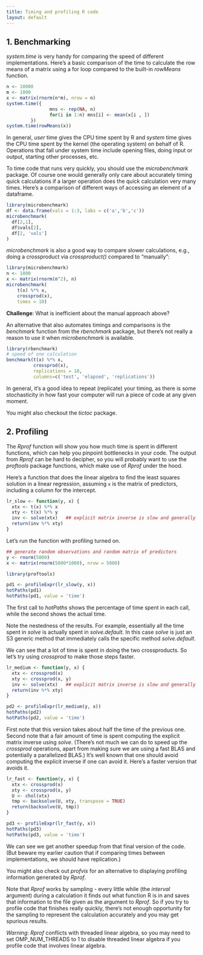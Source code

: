 ```yaml
---
title: Timing and profiling R code
layout: default
---
```



## 1. Benchmarking

*system.time* is very handy for comparing the speed of different
implementations. Here's a basic comparison of the time to calculate the row means of a matrix using a for loop compared to the built-in *rowMeans* function.

```r
n <- 10000
m <- 1000
x <- matrix(rnorm(n*m), nrow = n)
system.time({
                mns <- rep(NA, n)
                for(i in 1:n) mns[i] <- mean(x[i , ])
         })
system.time(rowMeans(x))
```

In general, *user* time gives the CPU time spent by R and *system* time gives the CPU time spent by the kernel (the operating system) on behalf of R. Operations that fall under system time include opening files, doing input or output, starting other processes, etc.

To time code that runs very quickly, you should use the *microbenchmark*
package. Of course one would generally only care about accurately timing quick calculations if a larger operation does the quick calculation very many times. Here's a comparison of different ways of accessing an element of a dataframe.

```r
library(microbenchmark)
df <- data.frame(vals = 1:3, labs = c('a','b','c'))
microbenchmark(
  df[2,1],
  df$vals[2],
  df[2, 'vals']
)
```

*microbenchmark* is also a good way to compare slower calculations, e.g., doing a crossproduct via *crossproduct()* compared to "manually":

```r
library(microbenchmark)
n <- 1000
x <- matrix(rnorm(n^2), n)
microbenchmark(
    t(x) %*% x,
    crossprod(x),
    times = 10)
```

**Challenge**: What is inefficient about the manual approach above?

An alternative that also automates timings and comparisons is the *benchmark* function from  the *rbenchmark* package, but there's not really a reason to use it when *microbenchmark* is available.

```r
library(rbenchmark)
# speed of one calculation
benchmark(t(x) %*% x,
          crossprod(x),
          replications = 10,
          columns=c('test', 'elapsed', 'replications'))
```

In general, it's a good idea to repeat (replicate) your timing, as there is some stochasticity in how fast your computer will run a piece of code at any given moment.

You might also checkout the *tictoc* package.

## 2. Profiling

The *Rprof* function will show you how much time is spent in
different functions, which can help you pinpoint bottlenecks in your
code.  The output from *Rprof* can be hard to decipher, so you
will probably want to use the *proftools* package functions, which make use of
*Rprof* under the hood.

Here's a function that does the linear algebra to find the least squares solution in a linear regression, assuming `x`
is the matrix of predictors, including a column for the intercept.


```r
lr_slow <- function(y, x) {
  xtx <- t(x) %*% x
  xty <- t(x) %*% y
  inv <- solve(xtx)   ## explicit matrix inverse is slow and generally a bad idea numerically
  return(inv %*% xty)
}
```

Let's run the function with profiling turned on.

```r
## generate random observations and random matrix of predictors
y <- rnorm(5000)
x <- matrix(rnorm(5000*1000), nrow = 5000)

library(proftools)

pd1 <- profileExpr(lr_slow(y, x))
hotPaths(pd1)
hotPaths(pd1, value = 'time')
```

The first call to *hotPaths* shows the percentage of time spent in each call, while the second shows the actual time.

Note the nestedness of the results. For example, essentially all the time spent in *solve* is actually spent in *solve.default*. In this case *solve* is just an S3 generic method that immediately calls the specific method *solve.default*.

We can see that a lot of time is spent in doing the two crossproducts. So let's try using *crossprod* to make those steps faster.


```r
lr_medium <- function(y, x) {
  xtx <- crossprod(x)
  xty <- crossprod(x, y)
  inv <- solve(xtx)   ## explicit matrix inverse is slow and generally a bad idea numerically
  return(inv %*% xty)
}                   

pd2 <- profileExpr(lr_medium(y, x))
hotPaths(pd2)
hotPaths(pd2, value = 'time')
```

First note that this version takes about half the time of the previous one. Second note that a fair amount of time is spent computing the explicit matrix inverse using *solve*. (There's not much we can do to speed up the *crossprod* operations, apart from making sure we are using a fast BLAS and potentially a parallelized BLAS.) It's well known that one should avoid computing the explicit inverse if one can avoid it. Here's a faster version that avoids it.

```r
lr_fast <- function(y, x) {
  xtx <- crossprod(x)
  xty <- crossprod(x, y)
  U <- chol(xtx)
  tmp <- backsolve(U, xty, transpose = TRUE)
  return(backsolve(U, tmp))
}

pd3 <- profileExpr(lr_fast(y, x))
hotPaths(pd3)
hotPaths(pd3, value = 'time')
```

We can see we get another speedup from that final version of the code. (But beware my earlier caution that if comparing times between implementations, we should have replication.)

You might also check out *profvis* for an alternative to displaying profiling information
generated by *Rprof*.

Note that *Rprof* works by sampling - every little while (the *interval* argument) during a calculation it finds out what function R is in and saves that information to the file given as the argument to *Rprof*. So if you try to profile code that finishes really quickly, there's not enough opportunity for the sampling to represent the calculation accurately and you may get spurious results.

*Warning*: *Rprof* conflicts with threaded linear algebra,
so you may need to set OMP_NUM_THREADS to 1 to disable threaded
linear algebra if you profile code that involves linear algebra. 

